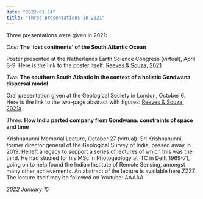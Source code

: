 ```yaml
---
date: "2022-01-14"
title: "Three presentations in 2021"
---
```


Three presentations were given in 2021:

*One:*  **The 'lost continents' of the South Atlantic Ocean**

Poster presented at the Netherlands Earth Science Congress (virtual), April 8-9. Here is the link to the poster itself: [Reeves & Souza, 2021](http://www.reeves.nl/upload/NAC2021-CVR-final.pdf)


*Two:*  **The southern South Atlantic in the context of a holistic Gondwana dispersal model**

Oral presentation given at the Geological Society in London, October 6. Here is the link to the two-page abstract with figures: [Reeves & Souza, 2021a](http://www.reeves.nl/upload/Reeves&SouzaOct2021-sept05.pdf)


*Three:*  **How India parted company from Gondwana: constraints of space and time**

Krishnanunni Memorial Lecture, October 27 (virtual). Sri Krishnanunni, former director general of the Geological Survey of India, passed away in 2019.  He left a legacy to
support a series of lectures of which this was the third.  He had studied for his MSc in Photogeology at ITC in Delft 1969-71, going on to help found the Indian Institute
of Remote Sensing, amongst many other achievements.  An abstract of the lecture is available here ZZZZ. The lecture itself may be followed on Youtube: AAAAA

*2022 January 15*


